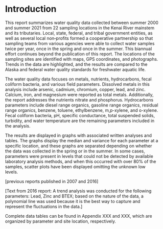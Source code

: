 # Introduction

This report summarizes water quality data collected between summer 2000 and summer 2021 from 22 sampling locations in the Kenai River mainstem and its tributaries. Local, state, federal, and tribal government entities, as well as several local non‐profits formed a cooperative partnership so that sampling teams from various agencies were able to collect water samples twice per year, once in the spring and once in the summer. This biannual effort continues beyond the publication of this report. The locations of the sampling sites are identified with maps, GPS coordinates, and photographs. Trends in the data are highlighted, and the results are compared to the Alaska and federal water quality standards for freshwater aquatic life.

The water quality data focuses on metals, nutrients, hydrocarbons, fecal coliform bacteria, and various field parameters. Dissolved metals in this analysis include arsenic, cadmium, chromium, copper, lead, and zinc. Calcium, iron, and magnesium were reported as total metals. Additionally, the report addresses the nutrients nitrate and phosphorus. Hydrocarbons parameters include diesel range organics, gasoline range organics, residual range organics, benzene, toluene, ethylbenzene, m,p-xylene, and o-xylene. Fecal coliform bacteria, pH, specific conductance, total suspended solids, turbidity, and water temperature are the remaining parameters included in the analysis.

The results are displayed in graphs with associated written analyses and tables. The graphs display the median and variance for each parameter at a specific location, and these graphs are separated depending on whether the data was collected in the spring or in the summer. In some cases, parameters were present in levels that could not be detected by available laboratory analysis methods, and when this occurred with over 80% of the samples, scatter plots have been displayed omitting the unknown low levels.

\[previous reports published in 2007 and 2016\]

\[Text from 2016 report: A trend analysis was conducted for the following parameters: Lead, Zinc and BTEX; based on the nature of the data, a polynomial line was used because it is the best way to capture and represent the fluctuations in the data.\]

Complete data tables can be found in Appendix XXX and XXX, which are organized by parameter and site location, respectively.

\newpage
